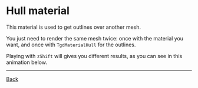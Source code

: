 
# Hull material

This material is used to get outlines over another mesh.

You just need to render the same mesh twice: once with the material you want,
and once with `TgdMaterialHull` for the outlines.

Playing with `zShift` will gives you different results, as you can see in this
animation below.

<Demo />

---

[Back](#/articles/material)
